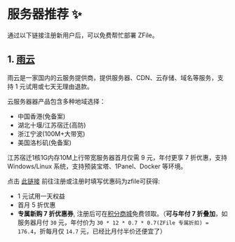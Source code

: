 # 服务器推荐 ✨

通过以下链接注册新用户后，可以免费帮忙部署 ZFile。

## 1. [雨云](https://www.rainyun.com/zfile_)

雨云是一家国内的云服务提供商，提供服务器、CDN、云存储、域名等服务，支持 1 元试用或七天无理由退款。

云服务器器产品包含多种地域选择：

- 中国香港(免备案)
- 湖北十堰/江苏宿迁(高防)
- 浙江宁波(100M+大带宽)
- 美国洛杉矶(免备案)

江苏宿迁1核1G内存10M上行带宽服务器首月仅需 9 元，年付更享 7 折优惠，支持 Windows/Linux 系统，支持预装宝塔、1Panel、Docker 等环境。

点击 [此链接](https://www.rainyun.com/zfile_)  前往注册或注册时填写优惠码为zfile可获得:

- 1 元试用一天权益
- 首月 5 折优惠
- **专属新购 7 折优惠券**, 注册后可在[积分商城](https://app.rainyun.com/account/reward/store)免费领取。（**可与年付 7 折叠加**，如服务器月付 `30` 元，年付价为 `30 * 12 * 0.7 * 0.7(ZFile 专属折扣) = 176.4`，折每月仅 `14.7` 元，已经比月付半价还便宜了）